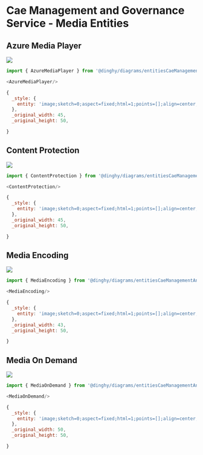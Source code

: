 
# Cae Management and Governance Service - Media Entities


## Azure Media Player

<Tabs>
  <TabItem value="Preview">

![](./azure-media-player.png#drawio)

  </TabItem>
  <TabItem value="Usage">
    
```js
import { AzureMediaPlayer } from '@dinghy/diagrams/entitiesCaeManagementAndGovernanceServiceMedia'

<AzureMediaPlayer/>
```

  </TabItem>
  <TabItem value="Definition">
    
```js
{
  _style: {
    entity: 'image;sketch=0;aspect=fixed;html=1;points=[];align=center;fontSize=12;image=img/lib/mscae/Azure_Media_Player.svg;strokeColor=none;',
  },
  _original_width: 45,
  _original_height: 50,

}
```

  </TabItem>
</Tabs>


## Content Protection

<Tabs>
  <TabItem value="Preview">

![](./content-protection.png#drawio)

  </TabItem>
  <TabItem value="Usage">
    
```js
import { ContentProtection } from '@dinghy/diagrams/entitiesCaeManagementAndGovernanceServiceMedia'

<ContentProtection/>
```

  </TabItem>
  <TabItem value="Definition">
    
```js
{
  _style: {
    entity: 'image;sketch=0;aspect=fixed;html=1;points=[];align=center;fontSize=12;image=img/lib/mscae/Content_Protection.svg;strokeColor=none;',
  },
  _original_width: 45,
  _original_height: 50,

}
```

  </TabItem>
</Tabs>


## Media Encoding

<Tabs>
  <TabItem value="Preview">

![](./media-encoding.png#drawio)

  </TabItem>
  <TabItem value="Usage">
    
```js
import { MediaEncoding } from '@dinghy/diagrams/entitiesCaeManagementAndGovernanceServiceMedia'

<MediaEncoding/>
```

  </TabItem>
  <TabItem value="Definition">
    
```js
{
  _style: {
    entity: 'image;sketch=0;aspect=fixed;html=1;points=[];align=center;fontSize=12;image=img/lib/mscae/Media_Encoding.svg;strokeColor=none;',
  },
  _original_width: 43,
  _original_height: 50,

}
```

  </TabItem>
</Tabs>


## Media On Demand

<Tabs>
  <TabItem value="Preview">

![](./media-on-demand.png#drawio)

  </TabItem>
  <TabItem value="Usage">
    
```js
import { MediaOnDemand } from '@dinghy/diagrams/entitiesCaeManagementAndGovernanceServiceMedia'

<MediaOnDemand/>
```

  </TabItem>
  <TabItem value="Definition">
    
```js
{
  _style: {
    entity: 'image;sketch=0;aspect=fixed;html=1;points=[];align=center;fontSize=12;image=img/lib/mscae/Media_On_Demand.svg;strokeColor=none;',
  },
  _original_width: 50,
  _original_height: 50,

}
```

  </TabItem>
</Tabs>


